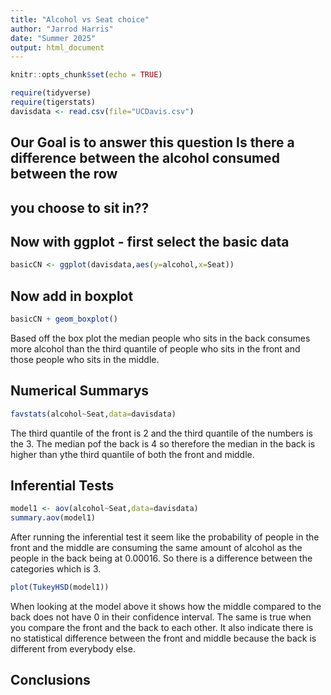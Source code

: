 ```yaml
---
title: "Alcohol vs Seat choice"
author: "Jarrod Harris"
date: "Summer 2025"
output: html_document
---
```


```r
knitr::opts_chunk$set(echo = TRUE)
```

```r
require(tidyverse)
require(tigerstats)
davisdata <- read.csv(file="UCDavis.csv")
```
## Our Goal is to answer this question Is there a difference between the alcohol consumed between the row
## you choose to sit in??

## Now with ggplot - first select the basic data

```r
basicCN <- ggplot(davisdata,aes(y=alcohol,x=Seat))
```
## Now add in boxplot

```r
basicCN + geom_boxplot()
```
  
Based off the box plot the median people who sits in the back consumes more alcohol than the third quantile of people who sits in the front and those people who sits in the middle.   
 

## Numerical Summarys 
```r
favstats(alcohol~Seat,data=davisdata)
```

The third quantile of the front is 2 and the third quantile of the numbers is the 3. The median pof the back is 4 so therefore the median in the back is higher than ythe third quantile of both the front and middle. 

## Inferential Tests

```r
model1 <- aov(alcohol~Seat,data=davisdata)
summary.aov(model1)
```

After running the inferential test it seem like the probability of people in the front and the middle are consuming the same amount of alcohol as the people in the back being at 0.00016. So there is a difference between the categories which is 3. 

```r
plot(TukeyHSD(model1))
```

When looking at the model above it shows how the middle compared to the back does not have 0 in their confidence interval. The same is true when you compare the front and the back to each other. It also indicate there is no statistical difference between the front and middle because the back is different from everybody else. 


## Conclusions


